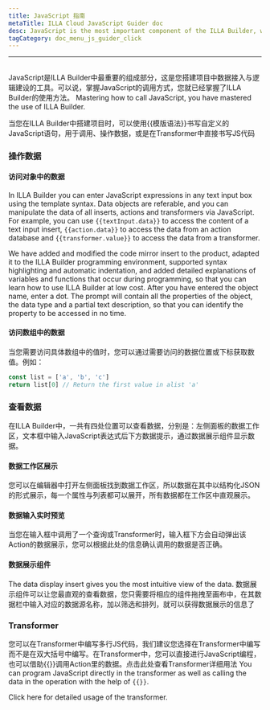 ```yaml
---
title: JavaScript 指南
metaTitle: ILLA Cloud JavaScript Guider doc
desc: JavaScript is the most important component of the ILLA Builder, which is the tool you use to build the data access and logic construction of your APP
tagCategory: doc_menu_js_guider_click
---
```


* * *

## <Heading hidden>JavaScript 指南</Heading>

JavaScript是ILLA Builder中最重要的组成部分，这是您搭建项目中数据接入与逻辑建设的工具。可以说，掌握JavaScript的调用方式，您就已经掌握了ILLA Builder的使用方法。 Mastering how to call JavaScript, you have mastered the use of ILLA Builder.

当您在ILLA Builder中搭建项目时，可以使用{{模版语法}}书写自定义的JavaScript语句，用于调用、操作数据，或是在Transformer中直接书写JS代码

### 操作数据

#### 访问对象中的数据

In ILLA Builder you can enter JavaScript expressions in any text input box using the template syntax. Data objects are referable, and you can manipulate the data of all inserts, actions and transformers via JavaScript. For example, you can use `{{textInput.data}}` to access the content of a text input insert, `{{action.data}}` to access the data from an action database and `{{transformer.value}}` to access the data from a transformer.

We have added and modified the code mirror insert to the product, adapted it to the ILLA Builder programming environment, supported syntax highlighting and automatic indentation, and added detailed explanations of variables and functions that occur during programming, so that you can learn how to use ILLA Builder at low cost. After you have entered the object name, enter a dot. The prompt will contain all the properties of the object, the data type and a partial text description, so that you can identify the property to be accessed in no time.

#### 访问数组中的数据

当您需要访问具体数组中的值时，您可以通过需要访问的数据位置或下标获取数值。例如：

```javascript
const list = ['a', 'b', 'c']
return list[0] // Return the first value in alist 'a'
```

### 查看数据

在ILLA Builder中，一共有四处位置可以查看数据，分别是：左侧面板的数据工作区，文本框中输入JavaScript表达式后下方数据提示，通过数据展示组件显示数据。

#### 数据工作区展示

您可以在编辑器中打开左侧面板找到数据工作区，所以数据在其中以结构化JSON的形式展示，每一个属性与列表都可以展开，所有数据都在工作区中直观展示。

[//]: # "[图片]"

#### 数据输入实时预览

当您在输入框中调用了一个查询或Transformer时，输入框下方会自动弹出该Action的数据展示，您可以根据此处的信息确认调用的数据是否正确。

[//]: # "[图片]"

#### 数据展示组件

The data display insert gives you the most intuitive view of the data. 数据展示组件可以让您最直观的查看数据，您只需要将相应的组件拖拽至画布中，在其数据栏中输入对应的数据源名称，加以筛选和排列，就可以获得数据展示的信息了

[//]: # "[图片]"

### Transformer

您可以在Transformer中编写多行JS代码，我们建议您选择在Transformer中编写而不是在双大括号中编写。在Transformer中，您可以直接进行JavaScript编程，也可以借助{{}}调用Action里的数据。点击此处查看Transformer详细用法 You can program JavaScript directly in the transformer as well as calling the data in the operation with the help of `{{}}`.

Click here for detailed usage of the transformer.
